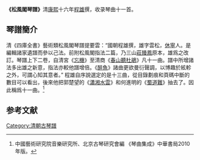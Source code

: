 '''《松風閣琴譜》'''清[[康熙|康熙]]十六年[[程雄|程雄]]撰，收录琴曲十一首。

==琴譜簡介==
清《四庫全書》藝術類松風閣琴譜提要雲：“國朝程雄撰，雄字雲松，[[休寧|休寧]]人。是編輯諸家遺譜而參以己法。前附松風閣指法二篇，乃三山[[莊臻鳳|莊臻鳳]]原本，雄爲之改訂。琴譜上下二卷，自清宮《[[忘機|忘機]]》至清商《[[春山聽杜鵑|春山聽杜鵑]]》凡十一曲。譜中所增諸法多出雄之新意，指法亦較他譜增倍。《[[醉魚|醉魚]]》諸曲更欲曼衍聲調，以博趣於絃軫之外，可謂心知其意者。”
程雄自序說選定的是十三曲，從目錄劃痕和頁碼中斷的數目可以看出，後來他把郭楚望的《[[瀟湘水雲|瀟湘水雲]]》和何進明的《[[蜀道難|蜀道難]]》抽去了。因此稱爲十一曲。<ref>中國藝術研究院音樂研究所、北京古琴研究會編 《琴曲集成》中華書局2010年版。</ref>

==参考文献==
{{reflist}}
[[Category:清朝古琴譜|Category:清朝古琴譜]]